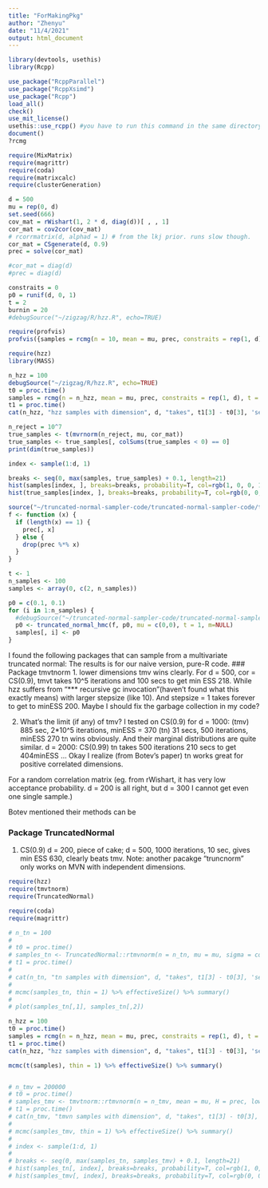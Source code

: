 ```yaml
---
title: "ForMakingPkg"
author: "Zhenyu"
date: "11/4/2021"
output: html_document
---
```


```r
library(devtools, usethis)
library(Rcpp)
```

```r
use_package("RcppParallel")
use_package("RcppXsimd")
use_package("Rcpp")
load_all()
check()
use_mit_license()
usethis::use_rcpp() #you have to run this command in the same directory where src/ is
document()
?rcmg
```

```r
require(MixMatrix)
require(magrittr)
require(coda)
require(matrixcalc)
require(clusterGeneration)

d = 500
mu = rep(0, d)
set.seed(666)
cov_mat = rWishart(1, 2 * d, diag(d))[ , , 1]
cor_mat = cov2cor(cov_mat)
# rcorrmatrix(d, alphad = 1) # from the lkj prior. runs slow though.
cor_mat = CSgenerate(d, 0.9)
prec = solve(cor_mat)

#cor_mat = diag(d)
#prec = diag(d)

constraits = 0
p0 = runif(d, 0, 1)
t = 2
burnin = 20
#debugSource("~/zigzag/R/hzz.R", echo=TRUE)
```

```r
require(profvis)
profvis({samples = rcmg(n = 10, mean = mu, prec, constraits = rep(1, d), t = 10, burnin = 0, p0 = rep(0.1, d))})
```

```r
require(hzz)
library(MASS)

n_hzz = 100
debugSource("~/zigzag/R/hzz.R", echo=TRUE)
t0 = proc.time()
samples = rcmg(n = n_hzz, mean = mu, prec, constraits = rep(1, d), t = 1, burnin = 0, p0 = rep(0.1, d))
t1 = proc.time()
cat(n_hzz, "hzz samples with dimension", d, "takes", t1[3] - t0[3], 'secs')

n_reject = 10^7
true_samples <- t(mvrnorm(n_reject, mu, cor_mat))
true_samples <- true_samples[, colSums(true_samples < 0) == 0]
print(dim(true_samples))

index <- sample(1:d, 1)

breaks <- seq(0, max(samples, true_samples) + 0.1, length=21)
hist(samples[index, ], breaks=breaks, probability=T, col=rgb(1, 0, 0, 1/4), xlim=c(0, 5))
hist(true_samples[index, ], breaks=breaks, probability=T, col=rgb(0, 0, 1, 1/4), xlim=c(0, 5), add=T)
```


```r
source("~/truncated-normal-sampler-code/truncated-normal-sampler-code/truncated_normal_hmc.R", echo=TRUE)
f <- function (x) {
  if (length(x) == 1) {
    prec[, x]
  } else {
    drop(prec %*% x)
  }
}

t <- 1
n_samples <- 100
samples <- array(0, c(2, n_samples))

p0 = c(0.1, 0.1)
for (i in 1:n_samples) {
  #debugSource("~/truncated-normal-sampler-code/truncated-normal-sampler-code/truncated_normal_hmc.R", echo=TRUE)
  p0 <- truncated_normal_hmc(f, p0, mu = c(0,0), t = 1, m=NULL)
  samples[, i] <- p0
}
```

I found the following packages that can sample from a multivariate truncated normal:
The results is for our naive version, pure-R code.
### Package tmvtnorm
1. lower dimensions tmv wins clearly. For d = 500, cor = CS(0.9), tmvt takes 10^5 iterations and 100 secs to get min ESS 218. While hzz suffers from "*** recursive gc invocation"(haven't found what this exactly means) with larger stepsize (like 10). And stepsize = 1 takes forever to get to minESS 200. Maybe I should fix the garbage collection in my code?

2. What's the limit (if any) of tmv? 
I tested on CS(0.9) for 
d = 1000: 
(tmv) 885 sec, 2*10^5 iterations, minESS = 370 (tn) 31 secs, 500 iterations, minESS 270
tn wins obviously. And their marginal distributions are quite similar.
d = 2000: CS(0.99) tn takes 500 iterations 210 secs to get 404minESS 
...
Okay I realize (from Botev's paper) tn works great for positive correlated dimensions. 

For a random correlation matrix (eg. from rWishart, it has very low acceptance probability. d = 200 is all right, but d = 300 I cannot get even one single sample.)

Botev mentioned their methods can be 

### Package TruncatedNormal
1. CS(0.9) d = 200, piece of cake; d = 500, 1000 iterations, 10 sec, gives min ESS 630, clearly beats tmv.
Note: another pacakge "truncnorm" only works on MVN with independent dimensions.
```r
require(hzz)
require(tmvtnorm)
require(TruncatedNormal)

require(coda)
require(magrittr)

# n_tn = 100
# 
# t0 = proc.time()
# samples_tn <- TruncatedNormal::rtmvnorm(n = n_tn, mu = mu, sigma = cor_mat, lb = rep(0, d), ub = rep(Inf, d))
# t1 = proc.time()
# 
# cat(n_tn, "tn samples with dimension", d, "takes", t1[3] - t0[3], 'secs', '\n')
# 
# mcmc(samples_tn, thin = 1) %>% effectiveSize() %>% summary()
# 
# plot(samples_tn[,1], samples_tn[,2])

n_hzz = 100
t0 = proc.time()
samples = rcmg(n = n_hzz, mean = mu, prec, constraits = rep(1, d), t = 10, burnin = 0, p0 = rep(0.1, d))
t1 = proc.time()
cat(n_hzz, "hzz samples with dimension", d, "takes", t1[3] - t0[3], 'secs', '\n')

mcmc(t(samples), thin = 1) %>% effectiveSize() %>% summary()


# n_tmv = 200000
# t0 = proc.time()
# samples_tmv <- tmvtnorm::rtmvnorm(n = n_tmv, mean = mu, H = prec, lower = rep(0, d), upper = rep(Inf, d), algorithm="gibbs")
# t1 = proc.time()
# cat(n_tmv, "tmvn samples with dimension", d, "takes", t1[3] - t0[3], 'secs')
# 
# mcmc(samples_tmv, thin = 1) %>% effectiveSize() %>% summary()
# 
# index <- sample(1:d, 1)
# 
# breaks <- seq(0, max(samples_tn, samples_tmv) + 0.1, length=21)
# hist(samples_tn[, index], breaks=breaks, probability=T, col=rgb(1, 0, 0, 1/4), xlim=c(0, 5))
# hist(samples_tmv[, index], breaks=breaks, probability=T, col=rgb(0, 0, 1, 1/4), xlim=c(0, 5), add=T)
```
```r

```


